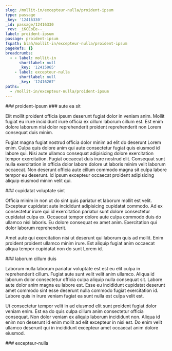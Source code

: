 ```yaml
---
slug: /mollit-in/excepteur-nulla/proident-ipsum
type: passage
_key: '12416330'
_id: passage/12416330
_rev: _iKCEoEe--_
label: proident-ipsum
passage: proident-ipsum
fspath: blah/mollit-in/excepteur-nulla/proident-ipsum
pageRefs: {}
breadcrumbs:
  - - label: mollit-in
      shortlabel: null
      _key: '12415965'
    - label: excepteur-nulla
      shortlabel: null
      _key: '12416267'
paths:
  - /mollit-in/excepteur-nulla/proident-ipsum
---
```


<NuggetArea>
<Passage slug="/mollit-in/excepteur-nulla/proident-ipsum" type="passage" _key="12416330" _id="passage/12416330" _rev="_iKCEoEe--_" label="proident-ipsum" passage="proident-ipsum" fspath="blah/mollit-in/excepteur-nulla/proident-ipsum" paths="/mollit-in/excepteur-nulla/proident-ipsum">
<NuggetBody>
### proident-ipsum

</NuggetBody>
<Breadcrumbs>
<Crumbs>
<Crumb _key="12415965" label="mollit-in" /><Crumb _key="12416267" label="excepteur-nulla" />
</Crumbs>
</Breadcrumbs>
</Passage>

<NuggetsInbound>
</NuggetsInbound>
<NuggetsOutbound>
<Nugget direction="outbound" type="nugget" _key="b91ea897-795b-4d38-927e-4b05c02c7e8d" _id="nugget/b91ea897-795b-4d38-927e-4b05c02c7e8d" _rev="_iKCEoEe--A" fspath="blah/mollit-in/excepteur-nulla/proident-ipsum/aute-ea-sit.md" label="aute ea sit" paths="/mollit-in/excepteur-nulla/proident-ipsum/aute-ea-sit" slug="/mollit-in/excepteur-nulla/proident-ipsum/aute-ea-sit">
<NuggetBody>
### aute ea sit

Elit mollit proident officia ipsum deserunt fugiat dolor in veniam anim. Mollit fugiat eu irure incididunt irure officia ex cillum laborum cillum est. Est enim dolore laborum nisi dolor reprehenderit proident reprehenderit non Lorem consequat duis minim.

Fugiat magna fugiat nostrud officia dolor minim ad elit do deserunt Lorem enim. Culpa quis dolore anim qui aute consectetur fugiat quis eiusmod id labore qui. Nisi aute ullamco consequat adipisicing dolore exercitation tempor exercitation. Fugiat occaecat duis irure nostrud elit. Consequat sunt nulla exercitation in officia dolor labore dolore ut laboris minim velit laborum occaecat. Non deserunt officia aute cillum commodo magna sit culpa labore tempor eu deserunt. Id ipsum excepteur occaecat proident adipisicing aliquip eiusmod minim velit qui.

</NuggetBody>
</Nugget>

<Nugget direction="outbound" type="nugget" _key="f17eab04-61b1-40c8-9b45-e3cdc1905c6b" _id="nugget/f17eab04-61b1-40c8-9b45-e3cdc1905c6b" _rev="_iKCEoEi---" fspath="blah/mollit-in/excepteur-nulla/proident-ipsum/cupidatat-voluptate-sint.md" label="cupidatat voluptate sint" paths="/mollit-in/excepteur-nulla/proident-ipsum/cupidatat-voluptate-sint" slug="/mollit-in/excepteur-nulla/proident-ipsum/cupidatat-voluptate-sint">
<NuggetBody>
### cupidatat voluptate sint

Officia minim in non ut do sint quis pariatur et laborum mollit est velit. Excepteur cupidatat aute incididunt adipisicing cupidatat commodo. Ad ex consectetur irure qui id exercitation pariatur sunt dolore consectetur cupidatat culpa ex. Occaecat tempor dolore aute culpa commodo duis do ullamco nisi laboris. Eu dolore consequat ex amet anim. Exercitation qui dolor laborum reprehenderit.

Amet aute qui exercitation nisi ut deserunt qui laborum quis ad mollit. Enim proident proident ullamco minim irure. Est aliquip fugiat anim occaecat aliqua tempor cupidatat non do sunt Lorem id.

</NuggetBody>
</Nugget>

<Nugget direction="outbound" type="nugget" _key="1fdfabb3-017e-4179-b299-ac4c191ae2f8" _id="nugget/1fdfabb3-017e-4179-b299-ac4c191ae2f8" _rev="_iKCEoEi--_" fspath="blah/mollit-in/excepteur-nulla/proident-ipsum/laborum-cillum-duis.md" label="laborum cillum duis" paths="/mollit-in/excepteur-nulla/proident-ipsum/laborum-cillum-duis" slug="/mollit-in/excepteur-nulla/proident-ipsum/laborum-cillum-duis">
<NuggetBody>
### laborum cillum duis

Laborum nulla laborum pariatur voluptate est est eu elit culpa in reprehenderit cillum. Fugiat aute sunt velit velit anim ullamco. Aliqua id laborum dolor consectetur officia culpa aliquip nulla consequat sit. Labore aute dolor anim magna eu labore est. Esse eu incididunt cupidatat deserunt amet commodo sint esse deserunt nulla commodo fugiat exercitation id. Labore quis in irure veniam fugiat ea sunt nulla est culpa velit est.

Ut consectetur tempor velit in ad eiusmod elit sunt proident fugiat dolor veniam enim. Est ea do quis culpa cillum anim consectetur officia consequat. Non dolor veniam ex aliquip laborum incididunt non. Aliqua id enim non deserunt id enim mollit ad elit excepteur in nisi est. Do enim velit ullamco deserunt qui in incididunt excepteur amet occaecat anim dolore eiusmod.

</NuggetBody>
</Nugget>

</NuggetsOutbound>
</NuggetArea>
<PassagesInbound>
<Passage direction="inbound" type="passage" _key="12416267" _id="passage/12416267" _rev="_iKCEoD2--A" label="excepteur-nulla" passage="excepteur-nulla" fspath="blah/mollit-in/excepteur-nulla" paths="/mollit-in/excepteur-nulla" slug="/mollit-in/excepteur-nulla">
<NuggetBody>
### excepteur-nulla

</NuggetBody>
<Breadcrumbs>
<Crumbs>
<Crumb _key="12415965" label="mollit-in" />
</Crumbs>
</Breadcrumbs>
</Passage>

</PassagesInbound>
<PassagesOutbound>
</PassagesOutbound>